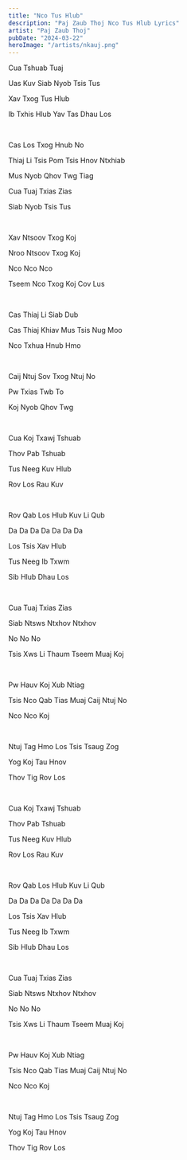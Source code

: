 ```yaml
---
title: "Nco Tus Hlub"
description: "Paj Zaub Thoj Nco Tus Hlub Lyrics"
artist: "Paj Zaub Thoj"
pubDate: "2024-03-22"
heroImage: "/artists/nkauj.png"
---
```


Cua Tshuab Tuaj

Uas Kuv Siab Nyob Tsis Tus

Xav Txog Tus Hlub

Ib Txhis Hlub Yav Tas Dhau Los

<br />

Cas Los Txog Hnub No

Thiaj Li Tsis Pom Tsis Hnov Ntxhiab

Mus Nyob Qhov Twg Tiag

Cua Tuaj Txias Zias

Siab Nyob Tsis Tus

<br />

Xav Ntsoov Txog Koj

Nroo Ntsoov Txog Koj

Nco Nco Nco

Tseem Nco Txog Koj Cov Lus

<br />

Cas Thiaj Li Siab Dub

Cas Thiaj Khiav Mus Tsis Nug Moo

Nco Txhua Hnub Hmo

<br />

Caij Ntuj Sov Txog Ntuj No

Pw Txias Twb To

Koj Nyob Qhov Twg

<br />

Cua Koj Txawj Tshuab

Thov Pab Tshuab

Tus Neeg Kuv Hlub

Rov Los Rau Kuv

<br />

Rov Qab Los Hlub Kuv Li Qub

Da Da Da Da Da Da Da

Los Tsis Xav Hlub

Tus Neeg Ib Txwm

Sib Hlub Dhau Los

<br />

Cua Tuaj Txias Zias

Siab Ntsws Ntxhov Ntxhov

No No No

Tsis Xws Li Thaum Tseem Muaj Koj

<br />

Pw Hauv Koj Xub Ntiag

Tsis Nco Qab Tias Muaj Caij Ntuj No

Nco Nco Koj

<br />

Ntuj Tag Hmo Los Tsis Tsaug Zog

Yog Koj Tau Hnov

Thov Tig Rov Los

<br />

Cua Koj Txawj Tshuab

Thov Pab Tshuab

Tus Neeg Kuv Hlub

Rov Los Rau Kuv

<br />

Rov Qab Los Hlub Kuv Li Qub

Da Da Da Da Da Da Da

Los Tsis Xav Hlub

Tus Neeg Ib Txwm

Sib Hlub Dhau Los

<br />

Cua Tuaj Txias Zias

Siab Ntsws Ntxhov Ntxhov

No No No

Tsis Xws Li Thaum Tseem Muaj Koj

<br />

Pw Hauv Koj Xub Ntiag

Tsis Nco Qab Tias Muaj Caij Ntuj No

Nco Nco Koj

<br />

Ntuj Tag Hmo Los Tsis Tsaug Zog

Yog Koj Tau Hnov

Thov Tig Rov Los
